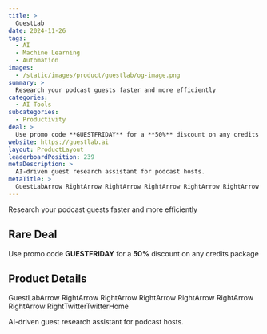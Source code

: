 ```yaml
---
title: >
  GuestLab
date: 2024-11-26
tags:
  - AI
  - Machine Learning
  - Automation
images:
  - /static/images/product/guestlab/og-image.png
summary: >
  Research your podcast guests faster and more efficiently
categories:
  - AI Tools
subcategories:
  - Productivity
deal: >
  Use promo code **GUESTFRIDAY** for a **50%** discount on any credits package
website: https://guestlab.ai
layout: ProductLayout
leaderboardPosition: 239
metaDescription: >
  AI-driven guest research assistant for podcast hosts.
metaTitle: >
  GuestLabArrow RightArrow RightArrow RightArrow RightArrow RightArrow RightArrow RightTwitterTwitterHome
---
```

Research your podcast guests faster and more efficiently

## Rare Deal

Use promo code **GUESTFRIDAY** for a **50%** discount on any credits package

## Product Details

GuestLabArrow RightArrow RightArrow RightArrow RightArrow RightArrow RightArrow RightTwitterTwitterHome

AI-driven guest research assistant for podcast hosts.
